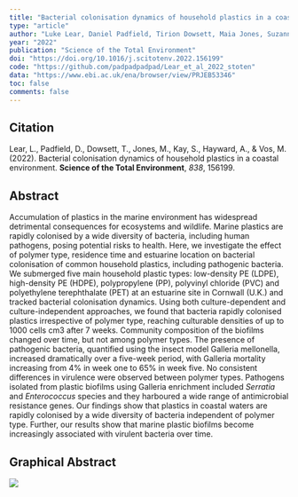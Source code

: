 ```yaml
---
title: "Bacterial colonisation dynamics of household plastics in a coastal environment"
type: "article"
author: "Luke Lear, Daniel Padfield, Tirion Dowsett, Maia Jones, Suzanne Kay, Alex Hayward, Michiel Vos"
year: "2022"
publication: "Science of the Total Environment"
doi: "https://doi.org/10.1016/j.scitotenv.2022.156199"
code: "https://github.com/padpadpadpad/Lear_et_al_2022_stoten"
data: "https://www.ebi.ac.uk/ena/browser/view/PRJEB53346"
toc: false
comments: false
---
```


## Citation

Lear, L., Padfield, D., Dowsett, T., Jones, M., Kay, S., Hayward, A., & Vos, M. (2022). Bacterial colonisation dynamics of household plastics in a coastal environment. __Science of the Total Environment__, _838_, 156199.

## Abstract

Accumulation of plastics in the marine environment has widespread detrimental consequences for ecosystems and wildlife. Marine plastics are rapidly colonised by a wide diversity of bacteria, including human pathogens, posing potential risks to health. Here, we investigate the effect of polymer type, residence time and estuarine location on bacterial colonisation of common household plastics, including pathogenic bacteria. We submerged five main household plastic types: low-density PE (LDPE), high-density PE (HDPE), polypropylene (PP), polyvinyl chloride (PVC) and polyethylene terephthalate (PET) at an estuarine site in Cornwall (U.K.) and tracked bacterial colonisation dynamics. Using both culture-dependent and culture-independent approaches, we found that bacteria rapidly colonised plastics irrespective of polymer type, reaching culturable densities of up to 1000 cells cm3 after 7 weeks. Community composition of the biofilms changed over time, but not among polymer types. The presence of pathogenic bacteria, quantified using the insect model Galleria mellonella, increased dramatically over a five-week period, with Galleria mortality increasing from 4% in week one to 65% in week five. No consistent differences in virulence were observed between polymer types. Pathogens isolated from plastic biofilms using Galleria enrichment included _Serratia_ and _Enterococcus_ species and they harboured a wide range of antimicrobial resistance genes. Our findings show that plastics in coastal waters are rapidly colonised by a wide diversity of bacteria independent of polymer type. Further, our results show that marine plastic biofilms become increasingly associated with virulent bacteria over time.

## Graphical Abstract

![](images/lear_2022_1.png)
